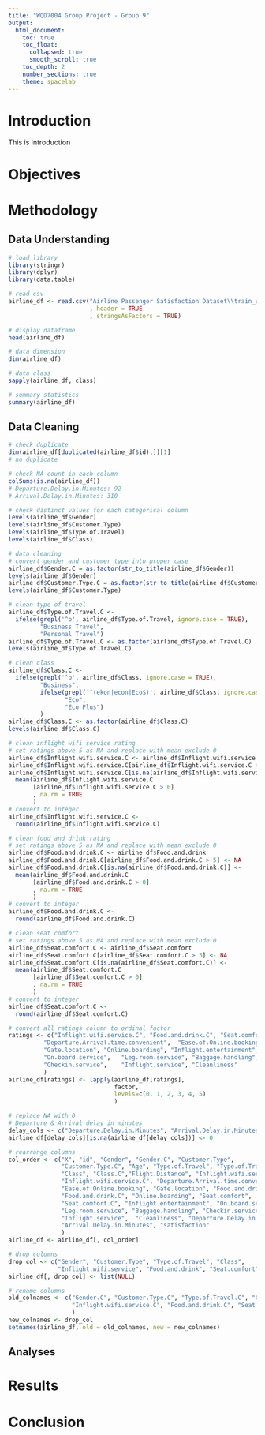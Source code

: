 ```yaml
---
title: "WQD7004 Group Project - Group 9"
output: 
  html_document:
    toc: true
    toc_float:
      collapsed: true
      smooth_scroll: true
    toc_depth: 2
    number_sections: true
    theme: spacelab
---
```


# Introduction
This is introduction

# Objectives

# Methodology

## Data Understanding

```r
# load library
library(stringr)
library(dplyr)
library(data.table)

# read csv
airline_df <- read.csv("Airline Passenger Satisfaction Dataset\\train_unclean.csv"
                       , header = TRUE
                       , stringsAsFactors = TRUE)

# display dataframe
head(airline_df)

# data dimension
dim(airline_df)

# data class
sapply(airline_df, class)

# summary statistics
summary(airline_df)
```

## Data Cleaning

```r
# check duplicate
dim(airline_df[duplicated(airline_df$id),])[1]
# no duplicate

# check NA count in each column
colSums(is.na(airline_df))
# Departure.Delay.in.Minutes: 92
# Arrival.Delay.in.Minutes: 310

# check distinct values for each categorical column
levels(airline_df$Gender)
levels(airline_df$Customer.Type)
levels(airline_df$Type.of.Travel)
levels(airline_df$Class)
```

```r
# data cleaning
# convert gender and customer type into proper case
airline_df$Gender.C = as.factor(str_to_title(airline_df$Gender))
levels(airline_df$Gender)
airline_df$Customer.Type.C = as.factor(str_to_title(airline_df$Customer.Type))
levels(airline_df$Customer.Type)

# clean type of travel
airline_df$Type.of.Travel.C <- 
  ifelse(grepl('^b', airline_df$Type.of.Travel, ignore.case = TRUE), 
         "Business Travel",
         "Personal Travel")
airline_df$Type.of.Travel.C <- as.factor(airline_df$Type.of.Travel.C)
levels(airline_df$Type.of.Travel.C)

# clean class
airline_df$Class.C <- 
  ifelse(grepl('^b', airline_df$Class, ignore.case = TRUE), 
         "Business",
         ifelse(grepl('^(ekon|econ|Eco$)', airline_df$Class, ignore.case = TRUE),
                "Eco",
                "Eco Plus")
         )
airline_df$Class.C <- as.factor(airline_df$Class.C)
levels(airline_df$Class.C)

# clean inflight wifi service rating
# set ratings above 5 as NA and replace with mean exclude 0
airline_df$Inflight.wifi.service.C <- airline_df$Inflight.wifi.service
airline_df$Inflight.wifi.service.C[airline_df$Inflight.wifi.service.C > 5] <- NA
airline_df$Inflight.wifi.service.C[is.na(airline_df$Inflight.wifi.service.C)] <-
  mean(airline_df$Inflight.wifi.service.C
       [airline_df$Inflight.wifi.service.C > 0]
       , na.rm = TRUE
       )
# convert to integer
airline_df$Inflight.wifi.service.C <- 
  round(airline_df$Inflight.wifi.service.C)

# clean food and drink rating
# set ratings above 5 as NA and replace with mean exclude 0
airline_df$Food.and.drink.C <- airline_df$Food.and.drink
airline_df$Food.and.drink.C[airline_df$Food.and.drink.C > 5] <- NA
airline_df$Food.and.drink.C[is.na(airline_df$Food.and.drink.C)] <-
  mean(airline_df$Food.and.drink.C
       [airline_df$Food.and.drink.C > 0]
       , na.rm = TRUE
       )
# convert to integer
airline_df$Food.and.drink.C <- 
  round(airline_df$Food.and.drink.C)

# clean seat comfort
# set ratings above 5 as NA and replace with mean exclude 0
airline_df$Seat.comfort.C <- airline_df$Seat.comfort
airline_df$Seat.comfort.C[airline_df$Seat.comfort.C > 5] <- NA
airline_df$Seat.comfort.C[is.na(airline_df$Seat.comfort.C)] <-
  mean(airline_df$Seat.comfort.C
       [airline_df$Seat.comfort.C > 0]
       , na.rm = TRUE
       )
# convert to integer
airline_df$Seat.comfort.C <- 
  round(airline_df$Seat.comfort.C)

# convert all ratings column to ordinal factor
ratings <- c("Inflight.wifi.service.C", "Food.and.drink.C", "Seat.comfort.C",
          "Departure.Arrival.time.convenient",	"Ease.of.Online.booking",
          "Gate.location", "Online.boarding", "Inflight.entertainment",
          "On.board.service",	"Leg.room.service",	"Baggage.handling",
          "Checkin.service",	"Inflight.service",	"Cleanliness"
          )
airline_df[ratings] <- lapply(airline_df[ratings], 
                              factor, 
                              levels=c(0, 1, 2, 3, 4, 5)
                              )

# replace NA with 0
# Departure & Arrival delay in minutes
delay_cols <- c("Departure.Delay.in.Minutes", "Arrival.Delay.in.Minutes")
airline_df[delay_cols][is.na(airline_df[delay_cols])] <- 0

# rearrange columns
col_order <- c("X", "id", "Gender", "Gender.C", "Customer.Type",
               "Customer.Type.C", "Age", "Type.of.Travel", "Type.of.Travel.C",
               "Class", "Class.C","Flight.Distance", "Inflight.wifi.service", 
               "Inflight.wifi.service.C", "Departure.Arrival.time.convenient",	
               "Ease.of.Online.booking", "Gate.location", "Food.and.drink",
               "Food.and.drink.C", "Online.boarding", "Seat.comfort", 
               "Seat.comfort.C", "Inflight.entertainment", "On.board.service",	
               "Leg.room.service", "Baggage.handling", "Checkin.service",	
               "Inflight.service",	"Cleanliness", "Departure.Delay.in.Minutes",
               "Arrival.Delay.in.Minutes", "satisfaction"
               )
airline_df <- airline_df[, col_order]

# drop columns
drop_col <- c("Gender", "Customer.Type", "Type.of.Travel", "Class",
              "Inflight.wifi.service", "Food.and.drink", "Seat.comfort")
airline_df[, drop_col] <- list(NULL)

# rename columns
old_colnames <- c("Gender.C", "Customer.Type.C", "Type.of.Travel.C", "Class.C", 
                  "Inflight.wifi.service.C", "Food.and.drink.C", "Seat.comfort.C"
                  )
new_colnames <- drop_col
setnames(airline_df, old = old_colnames, new = new_colnames)
```

## Analyses


# Results

# Conclusion
